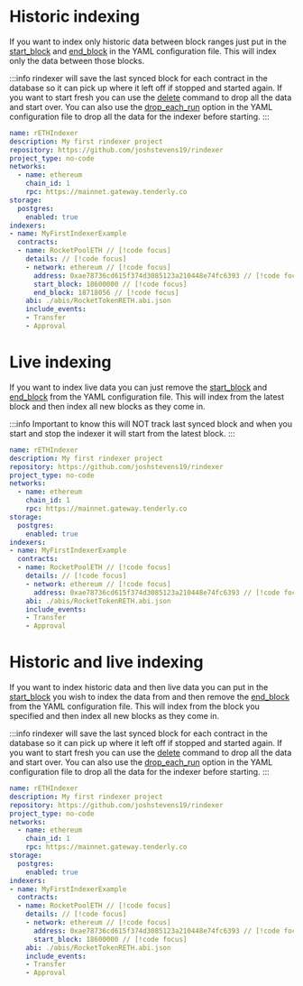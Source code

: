 # Historic indexing

If you want to index only historic data between block ranges just put in the [start_block](/docs/start-building/yaml-config/contracts#start_block)
and [end_block](/docs/start-building/yaml-config/contracts#end_block) in the YAML configuration file. This will index
only the data between those blocks.

:::info
rindexer will save the last synced block for each contract in the database so it can pick up where it left off if stopped and started again.
If you want to start fresh you can use the [delete](/docs/start-building/delete) command to drop all the data and start over.
You can also use the [drop_each_run](/docs/start-building/yaml-config/storage#drop_each_run) option in the YAML configuration file to drop all the data for the indexer before starting.
:::

```yaml
name: rETHIndexer
description: My first rindexer project
repository: https://github.com/joshstevens19/rindexer
project_type: no-code
networks:
  - name: ethereum
    chain_id: 1
    rpc: https://mainnet.gateway.tenderly.co
storage:
  postgres:
    enabled: true
indexers:
- name: MyFirstIndexerExample
  contracts:
  - name: RocketPoolETH // [!code focus]
    details: // [!code focus]
    - network: ethereum // [!code focus]
      address: 0xae78736cd615f374d3085123a210448e74fc6393 // [!code focus]
      start_block: 18600000 // [!code focus]
      end_block: 18718056 // [!code focus]
    abi: ./abis/RocketTokenRETH.abi.json
    include_events:
    - Transfer
    - Approval
```

# Live indexing

If you want to index live data you can just remove the [start_block](/docs/start-building/yaml-config/contracts#start_block)
and [end_block](/docs/start-building/yaml-config/contracts#end_block) from the YAML configuration file. This will index
from the latest block and then index all new blocks as they come in.

:::info
Important to know this will NOT track last synced block and when you start and stop the indexer it will start from the latest block.
:::

```yaml
name: rETHIndexer
description: My first rindexer project
repository: https://github.com/joshstevens19/rindexer
project_type: no-code
networks:
  - name: ethereum
    chain_id: 1
    rpc: https://mainnet.gateway.tenderly.co
storage:
  postgres:
    enabled: true
indexers:
- name: MyFirstIndexerExample
  contracts:
  - name: RocketPoolETH // [!code focus]
    details: // [!code focus]
    - network: ethereum // [!code focus]
      address: 0xae78736cd615f374d3085123a210448e74fc6393 // [!code focus]
    abi: ./abis/RocketTokenRETH.abi.json
    include_events:
    - Transfer
    - Approval
```

# Historic and live indexing

If you want to index historic data and then live data you can put in the [start_block](/docs/start-building/yaml-config/contracts#start_block)
you wish to index the data from and then remove the [end_block](/docs/start-building/yaml-config/contracts#end_block) from the YAML configuration file. This will index
from the block you specified and then index all new blocks as they come in.

:::info
rindexer will save the last synced block for each contract in the database so it can pick up where it left off if stopped and started again.
If you want to start fresh you can use the [delete](/docs/start-building/delete) command to drop all the data and start over.
You can also use the [drop_each_run](/docs/start-building/yaml-config/storage#drop_each_run) option in the YAML configuration file to drop all the data for the indexer before starting.
:::

```yaml
name: rETHIndexer
description: My first rindexer project
repository: https://github.com/joshstevens19/rindexer
project_type: no-code
networks:
  - name: ethereum
    chain_id: 1
    rpc: https://mainnet.gateway.tenderly.co
storage:
  postgres:
    enabled: true
indexers:
- name: MyFirstIndexerExample
  contracts:
  - name: RocketPoolETH // [!code focus]
    details: // [!code focus]
    - network: ethereum // [!code focus]
      address: 0xae78736cd615f374d3085123a210448e74fc6393 // [!code focus]
      start_block: 18600000 // [!code focus]
    abi: ./abis/RocketTokenRETH.abi.json
    include_events:
    - Transfer
    - Approval
```